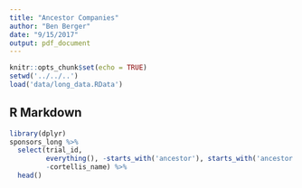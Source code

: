 ```yaml
---
title: "Ancestor Companies"
author: "Ben Berger"
date: "9/15/2017"
output: pdf_document
---
```


```r
knitr::opts_chunk$set(echo = TRUE)
setwd('../../..')
load('data/long_data.RData')
```

## R Markdown



```r
library(dplyr)
sponsors_long %>%
  select(trial_id,
         everything(), -starts_with('ancestor'), starts_with('ancestor'),
         -cortellis_name) %>% 
  head()

```

